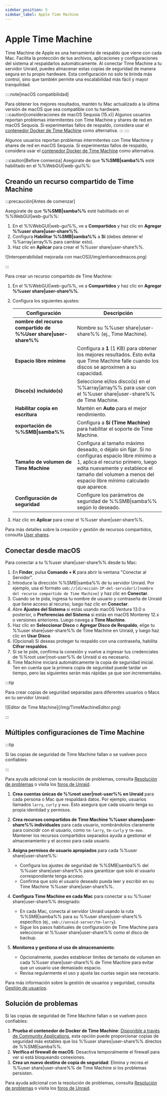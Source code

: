 ```yaml
---
sidebar_position: 5
sidebar_label: Apple Time Machine
---
```



# Apple Time Machine

Time Machine de Apple es una herramienta de respaldo que viene con cada Mac. Facilita la protección de tus archivos, aplicaciones y configuraciones del sistema al respaldarlos automáticamente. Al conectar Time Machine a tu servidor Unraid, puedes almacenar estas copias de seguridad de manera segura en tu propio hardware. Esta configuración no solo te brinda más control, sino que también permite una escalabilidad más fácil y mayor tranquilidad.

::::note[macOS compatibilidad]

Para obtener los mejores resultados, mantén tu Mac actualizado a la última versión de macOS que sea compatible con tu hardware.
:::caution[consideraciones de macOS Sequoia (15.x)]
Algunos usuarios reportan problemas intermitentes con Time Machine y shares de red en macOS Sequoia. Si experimentas fallos de respaldo, considera usar el [contenedor Docker de Time Machine](https://unraid.net/community/apps?q=time+machine#r) como alternativa.
:::
::::

Algunos usuarios reportan problemas intermitentes con Time Machine y shares de red en macOS Sequoia. Si experimentas fallos de respaldo, considera usar el [contenedor Docker de Time Machine](https://unraid.net/community/apps?q=time+machine#r) como alternativa.

:::caution[Before comienza]
Asegúrate de que **%%SMB|samba%%** esté habilitado en el %%WebGUI|web-gui%%:

## Creando un recurso compartido de Time Machine

:::precaución[Antes de comenzar]

Asegúrate de que **%%SMB|samba%%** esté habilitado en el %%WebGUI|web-gui%%:

1. En el %%WebGUI|web-gui%%, ve a **Compartidos** y haz clic en **Agregar %%user share|user-share%%**.
2. Configura **Habilitar %%SMB|samba%%** a **Sí** (debes detener el %%array|array%% para cambiar esto).
3. Haz clic en **Aplicar** para crear el %%user share|user-share%%.

<div style={{ margen: 'auto', maxAnchura: '600px', display: 'flex', flexDirection: 'columna', alignItems: 'centro' }}>
  ![Interoperabilidad mejorada con macOS](/img/enhancedmacos.png)
</div>

:::

Para crear un recurso compartido de Time Machine:

1. En el %%WebGUI|web-gui%%, ve a **Compartidos** y haz clic en **Agregar %%user share|user-share%%**.

2. Configura los siguientes ajustes:

   | Configuración                                                   | Descripción                                                                                                                                                                                                                                    |
   | --------------------------------------------------------------- | ---------------------------------------------------------------------------------------------------------------------------------------------------------------------------------------------------------------------------------------------- |
   | **nombre del recurso compartido de %%User share\|user-share%%** | Nombre su %%user share\|user-share%% (ej., Time Machine).                                                                                                                                                                                      |
   | **Espacio libre mínimo**                                        | Configura a **1** (1 KB) para obtener los mejores resultados. Esto evita que Time Machine falle cuando los discos se aproximen a su capacidad.                                                                                                 |
   | **Disco(s) incluido(s)**                                        | Seleccione el/los disco(s) en el %%array\|array%% para usar con el %%user share\|user-share%% de Time Machine.                                                                                                                                 |
   | **Habilitar copia en escritura**                                | Mantén en **Auto** para el mejor rendimiento.                                                                                                                                                                                                  |
   | **exportación de %%SMB\|samba%%**                               | Configura a **Sí (Time Machine)** para habilitar el soporte de Time Machine.                                                                                                                                                                   |
   | **Tamaño de volumen de Time Machine**                           | Configura al tamaño máximo deseado, o déjalo sin fijar. Si no configuras espacio libre mínimo a 1, aplica el recurso primero, luego edita nuevamente y establece el tamaño del volumen a menos del espacio libre mínimo calculado que aparece. |
   | **Configuración de seguridad**                                  | Configure los parámetros de seguridad de %%SMB\|samba%% según lo deseado.                                                                                                                                                                      |

3. Haz clic en **Aplicar** para crear el %%user share|user-share%%.

Para más detalles sobre la creación y gestión de recursos compartidos, consulta [User shares](./shares.mdx).

## Conectar desde macOS

Para conectar a tu %%user share|user-share%% desde tu Mac:

1. En **Finder**, pulsa **Comando + K** para abrir la ventana "Conectar al Servidor".
2. Introduce la dirección %%SMB|samba%% de tu servidor Unraid. Por ejemplo, usa el formato `smb://[dirección-IP-del-servidor]/[nombre del recurso compartido de Time Machine]` y haz clic en **Conectar**.
3. Cuando se te pida, ingresa tu nombre de usuario y contraseña de Unraid que tiene acceso al recurso, luego haz clic en **Conectar**.
4. Abre **Ajustes del Sistema** si estás usando macOS Ventura 13.0 o posterior, o **Preferencias del Sistema** si estás en macOS Monterey 12.x o versiones anteriores. Luego navega a **Time Machine**.
5. Haz clic en **Seleccionar Disco** o **Agregar Disco de Respaldo**, elige tu %%user share|user-share%% de Time Machine en Unraid, y luego haz clic en **Usar Disco**.
6. (Opcional) Si deseas proteger tu respaldo con una contraseña, habilita **Cifrar respaldos**.
7. Si se te pide, confirma la conexión y vuelve a ingresar tus credenciales de %%root user|root-user%% de Unraid si es necesario.
8. Time Machine iniciará automáticamente la copia de seguridad inicial. Ten en cuenta que la primera copia de seguridad puede tardar un tiempo, pero las siguientes serán más rápidas ya que son incrementales.

:::tip

Para crear copias de seguridad separadas para diferentes usuarios o Macs en tu servidor Unraid:

<div style={{ margen: 'auto', maxAnchura: '600px', display: 'flex', flexDirection: 'columna', alignItems: 'centro' }}>
  ![Editor de Time Machine](/img/TimeMachineEditor.png)
</div>

:::

## Múltiples configuraciones de Time Machine

:::tip

Si las copias de seguridad de Time Machine fallan o se vuelven poco confiables:

:::

Para ayuda adicional con la resolución de problemas, consulta [Resolución de problemas](../../troubleshooting/troubleshooting.mdx) o visita los [foros de Unraid](https://forums.unraid.net/).

1. **Crea cuentas únicas de %%root user|root-user%% en Unraid** para cada persona o Mac que respaldará datos. Por ejemplo, usuarios llamados `larry`, `curly` y `moe`. Esto asegura que cada usuario tenga su propia identidad y permisos.

2. **Crea recursos compartidos de Time Machine %%user shares|user-share%% individuales** para cada usuario, nombrándolos claramente para coincidir con el usuario, como `tm-larry`, `tm-curly` y `tm-moe`. Mantener los recursos compartidos separados ayuda a gestionar el almacenamiento y el acceso para cada usuario.

3. **Asigna permisos de usuario apropiados** para cada %%user share|user-share%%:
   - Configura los ajustes de seguridad de %%SMB|samba%% del %%user share|user-share%% para garantizar que solo el usuario correspondiente tenga acceso.
   - Confirma que solo el usuario deseado pueda leer y escribir en su Time Machine %%user share|user-share%%.

4. **Configura Time Machine en cada Mac** para conectar a su %%user share|user-share%% designado:
   - En cada Mac, conecta al servidor Unraid usando la ruta %%SMB|samba%% para su %%user share|user-share%% específico (ej., `smb://unraid-server/tm-larry`).
   - Sigue los pasos habituales de configuración de Time Machine para seleccionar el %%user share|user-share%% como el disco de backup.

5. **Monitorea y gestiona el uso de almacenamiento**:
   - Opcionalmente, puedes establecer límites de tamaño de volumen en cada %%user share|user-share%% de Time Machine para evitar que un usuario use demasiado espacio.
   - Revisa regularmente el uso y ajusta las cuotas según sea necesario.

Para más información sobre la gestión de usuarios y seguridad, consulta [Gestión de usuarios](../../system-administration/secure-your-server/user-management.mdx).

## Solución de problemas

Si las copias de seguridad de Time Machine fallan o se vuelven poco confiables:

1. **Prueba el contenedor de Docker de Time Machine**: [Disponible a través de Community Applications](https://unraid.net/community/apps?q=time+machine#r), esta opción puede proporcionar copias de seguridad más estables que los %%user shares|user-share%% directos de %%SMB|samba%%.
2. **Verifica el firewall de macOS**: Desactiva temporalmente el firewall para ver si está bloqueando conexiones.
3. **Crea un nuevo destino de copia de seguridad**: Elimina y recrea el %%user share|user-share%% de Time Machine si los problemas persisten.

Para ayuda adicional con la resolución de problemas, consulta [Resolución de problemas](../../troubleshooting/troubleshooting.mdx) o visita los [foros de Unraid](https://forums.unraid.net/).
